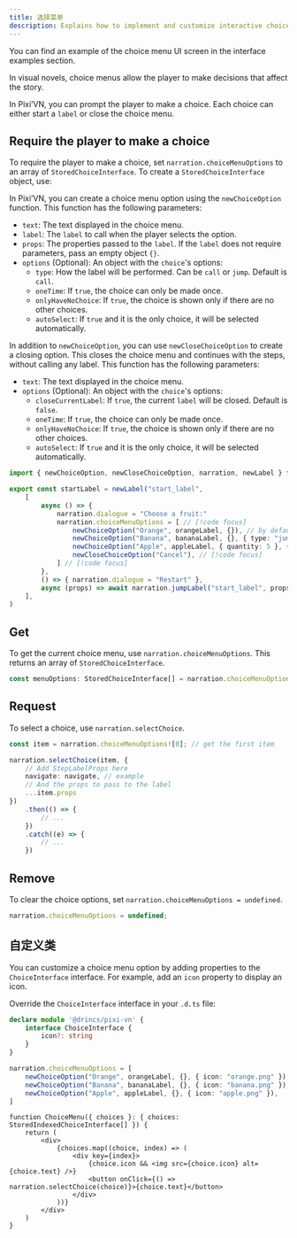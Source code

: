 ```yaml
---
title: 选择菜单
description: Explains how to implement and customize interactive choice menus in Pixi'VN, allowing players to make decisions that affect the story.
---
```



<Callout title="UI screen" type="info">

You can find an example of the choice menu UI screen in the <DynamicLink href="/start/interface-examples#choice-menu">interface examples</DynamicLink> section.

</Callout>

In visual novels, choice menus allow the player to make decisions that affect the story.

In Pixi’VN, you can prompt the player to make a choice. Each choice can either start a `label` or close the choice menu.

## Require the player to make a choice

To require the player to make a choice, set `narration.choiceMenuOptions` to an array of `StoredChoiceInterface`. To create a `StoredChoiceInterface` object, use:

<Accordions>

<Accordion title="newChoiceOption" id="newchoiceoption">

In Pixi’VN, you can create a choice menu option using the `newChoiceOption` function.
This function has the following parameters:

- `text`: The text displayed in the choice menu.
- `label`: The <DynamicLink href="/start/labels#label">`label`</DynamicLink> to call when the player selects the option.
- `props`: The properties passed to the `label`. If the `label` does not require parameters, pass an empty object `{}`.
- `options` (Optional): An object with the `choice`'s options:
  - `type`: How the <DynamicLink href="/start/labels-flow#run-a-label">label will be performed</DynamicLink>. Can be `call` or `jump`. Default is `call`.
  - `oneTime`: If `true`, the choice can only be made once.
  - `onlyHaveNoChoice`: If `true`, the choice is shown only if there are no other choices.
  - `autoSelect`: If `true` and it is the only choice, it will be selected automatically.

</Accordion>

<Accordion title="newCloseChoiceOption" id="newclosechoiceoption">

In addition to `newChoiceOption`, you can use `newCloseChoiceOption` to create a closing option. This closes the choice menu and continues with the <DynamicLink href="/start/labels">steps</DynamicLink>, without calling any <DynamicLink href="/start/labels#label">label</DynamicLink>.
This function has the following parameters:

- `text`: The text displayed in the choice menu.
- `options` (Optional): An object with the `choice`'s options:
  - `closeCurrentLabel`: If `true`, the current `label` will be closed. Default is `false`.
  - `oneTime`: If `true`, the choice can only be made once.
  - `onlyHaveNoChoice`: If `true`, the choice is shown only if there are no other choices.
  - `autoSelect`: If `true` and it is the only choice, it will be selected automatically.

</Accordion>

</Accordions>

```ts title="labels/startLabel.ts"
import { newChoiceOption, newCloseChoiceOption, narration, newLabel } from "@drincs/pixi-vn"

export const startLabel = newLabel("start_label",
    [
        async () => {
            narration.dialogue = "Choose a fruit:"
            narration.choiceMenuOptions = [ // [!code focus]
                newChoiceOption("Orange", orangeLabel, {}), // by default, the label will be called with "call" // [!code focus]
                newChoiceOption("Banana", bananaLabel, {}, { type: "jump" }), // [!code focus]
                newChoiceOption("Apple", appleLabel, { quantity: 5 }, { type: "call" }), // [!code focus]
                newCloseChoiceOption("Cancel"), // [!code focus]
            ] // [!code focus]
        },
        () => { narration.dialogue = "Restart" },
        async (props) => await narration.jumpLabel("start_label", props)
    ],
)
```

<ChoiceMenus />

## Get

To get the current choice menu, use `narration.choiceMenuOptions`. This returns an array of `StoredChoiceInterface`.

```typescript
const menuOptions: StoredChoiceInterface[] = narration.choiceMenuOptions;
```

## Request

To select a choice, use `narration.selectChoice`.

```typescript
const item = narration.choiceMenuOptions![0]; // get the first item

narration.selectChoice(item, {
    // Add StepLabelProps here
    navigate: navigate, // example
    // And the props to pass to the label
    ...item.props
})
    .then(() => {
        // ...
    })
    .catch((e) => {
        // ...
    })
```

## Remove

To clear the choice options, set `narration.choiceMenuOptions = undefined`.

```typescript
narration.choiceMenuOptions = undefined;
```

## 自定义类

You can customize a choice menu option by adding properties to the `ChoiceInterface` interface. For example, add an `icon` property to display an icon.

Override the `ChoiceInterface` interface in your `.d.ts` file:

```ts tab="pixi-vn.d.ts"
declare module '@drincs/pixi-vn' {
    interface ChoiceInterface {
        icon?: string
    }
}
```

```ts tab="labels/startLabel.ts"
narration.choiceMenuOptions = [
    newChoiceOption("Orange", orangeLabel, {}, { icon: "orange.png" }),
    newChoiceOption("Banana", bananaLabel, {}, { icon: "banana.png" }),
    newChoiceOption("Apple", appleLabel, {}, { icon: "apple.png" }),
]
```

```tsx tab="screens/ChoiceMenu.tsx"
function ChoiceMenu({ choices }: { choices: StoredIndexedChoiceInterface[] }) {
    return (
        <div>
            {choices.map((choice, index) => (
                <div key={index}>
                    {choice.icon && <img src={choice.icon} alt={choice.text} />}
                    <button onClick={() => narration.selectChoice(choice)}>{choice.text}</button>
                </div>
            ))}
        </div>
    )
}
```
